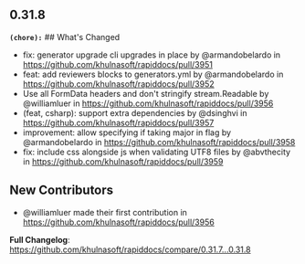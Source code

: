 ## 0.31.8
**`(chore):`** ## What's Changed
* fix: generator upgrade cli upgrades in place by @armandobelardo in https://github.com/khulnasoft/rapiddocs/pull/3951
* feat: add reviewers blocks to generators.yml by @armandobelardo in https://github.com/khulnasoft/rapiddocs/pull/3952
* Use all FormData headers and don't stringify stream.Readable by @williamluer in https://github.com/khulnasoft/rapiddocs/pull/3956
* (feat, csharp): support extra dependencies  by @dsinghvi in https://github.com/khulnasoft/rapiddocs/pull/3957
* improvement: allow specifying if taking major in flag by @armandobelardo in https://github.com/khulnasoft/rapiddocs/pull/3958
* fix: include css alongside js when validating UTF8 files by @abvthecity in https://github.com/khulnasoft/rapiddocs/pull/3959

## New Contributors
* @williamluer made their first contribution in https://github.com/khulnasoft/rapiddocs/pull/3956

**Full Changelog**: https://github.com/khulnasoft/rapiddocs/compare/0.31.7...0.31.8

